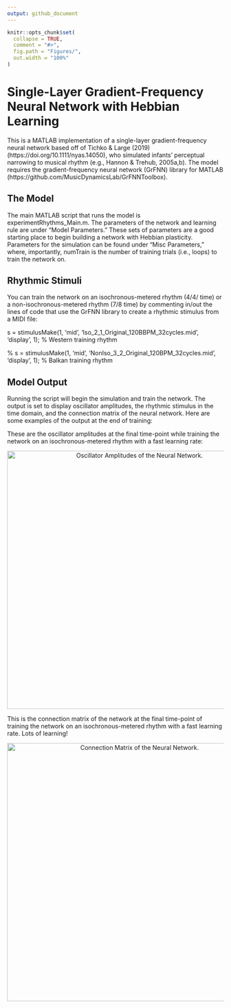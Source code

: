 ```yaml
---
output: github_document
---
```


<!-- README.md is generated from README.Rmd. Please edit that file -->

```r
knitr::opts_chunk$set(
  collapse = TRUE,
  comment = "#>",
  fig.path = "Figures/",
  out.width = "100%"
)
```
# Single-Layer Gradient-Frequency Neural Network with Hebbian Learning

<!-- badges: start -->
<!-- badges: end -->

This is a MATLAB implementation of a single-layer gradient-frequency neural network based off of Tichko & Large (2019) (https://doi.org/10.1111/nyas.14050), who simulated infants' perceptual narrowing to musical rhythm (e.g., Hannon & Trehub, 2005a,b). The model requires the gradient-frequency neural network (GrFNN) library for MATLAB (https://github.com/MusicDynamicsLab/GrFNNToolbox).

## The Model

The main MATLAB script that runs the model is experimentRhythms_Main.m. The parameters of the network and learning rule are under "Model Parameters." These sets of parameters are a good starting place to begin building a network with Hebbian plasticity. Parameters for the simulation can be found under "Misc Parameters," where, importantly, numTrain is the number of training trials (i.e., loops) to train the network on.


## Rhythmic Stimuli

You can train the network on an isochronous-metered rhythm (4/4/ time) or a non-isochronous-metered rhythm (7/8 time) by commenting in/out the lines of code that use the GrFNN library to create a rhythmic stimulus from a MIDI file:

s = stimulusMake(1, 'mid', 'Iso_2_1_Original_120BBPM_32cycles.mid', 'display', 1);   % Western training rhythm

% s = stimulusMake(1, 'mid', 'NonIso_3_2_Original_120BPM_32cycles.mid', 'display', 1); % Balkan training rhythm


## Model Output

Running the script will begin the simulation and train the network. The output is set to display oscillator amplitudes, the rhythmic stimulus in the time domain, and the connection matrix of the neural network. Here are some examples of the output at the end of training:

These are the oscillator amplitudes at the final time-point while training the network on an isochronous-metered rhythm with a fast learning rate:
<p align="center">
<img src="Figures/Network_Western_FastLearning.png" alt="Oscillator Amplitudes of the Neural Network."
width="600px"></p>


This is the connection matrix of the network at the final time-point of training the network on an isochronous-metered rhythm with a fast learning rate. Lots of learning!
<p align="center">
<img src="Figures/CM_Western_FastLearning.png" alt="Connection Matrix of the Neural Network."
width="600px"></p>

  

